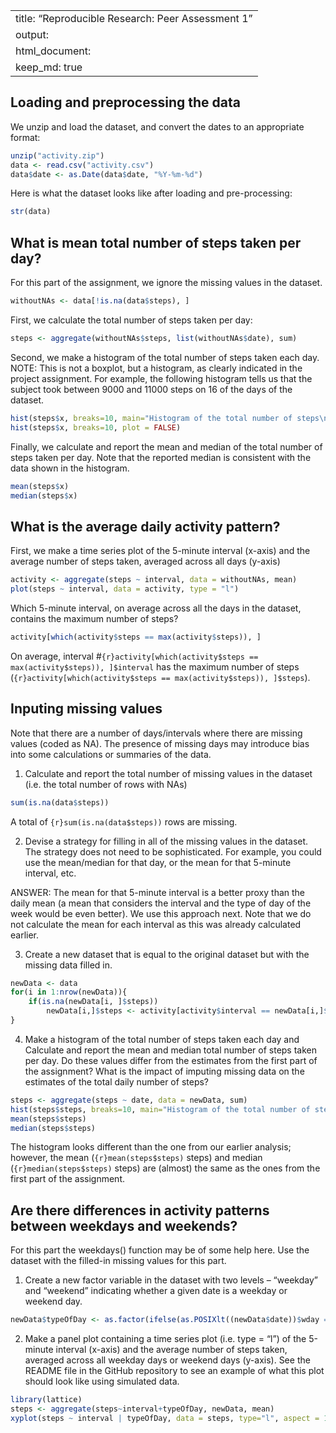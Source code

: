 <!-- 
repdata-011 Coursera course
Peer Assessment 1

Source data
https://d396qusza40orc.cloudfront.net/repdata%2Fdata%2Factivity.zip

Note: This script assumes you have downloaded the file and extracted it in the current directory
If you haven't, the script can do it for you. You can do it from an R session with the following command:

download.file("https://d396qusza40orc.cloudfront.net/repdata%2Fdata%2Factivity.zip", destfile = "activity.zip")

However, this shouldn't be necessary as the dataset comes with the repository.

--> 

---
title: "Reproducible Research: Peer Assessment 1"
output: 
  html_document:
    keep_md: true
---


## Loading and preprocessing the data
We unzip and load the dataset, and convert the dates to an appropriate format:
```r
unzip("activity.zip")
data <- read.csv("activity.csv")
data$date <- as.Date(data$date, "%Y-%m-%d")
```

Here is what the dataset looks like after loading and pre-processing:
```r
str(data)
```


## What is mean total number of steps taken per day?
For this part of the assignment, we ignore the missing values in the dataset.
```r
withoutNAs <- data[!is.na(data$steps), ]
```

First, we calculate the total number of steps taken per day:
```r
steps <- aggregate(withoutNAs$steps, list(withoutNAs$date), sum)
```

Second, we make a histogram of the total number of steps taken each day. NOTE: This is not a boxplot, but a histogram, as clearly indicated in the project assignment. For example, the following histogram tells us that the subject took between 9000 and 11000 steps on 16 of the days of the dataset.
```r
hist(steps$x, breaks=10, main="Histogram of the total number of steps\ntaken each day", xlab="Steps")
hist(steps$x, breaks=10, plot = FALSE)
```
  

Finally, we calculate and report the mean and median of the total number of steps taken per day. Note that the reported median is consistent with the data shown in the histogram.
```r
mean(steps$x)
median(steps$x)
```


## What is the average daily activity pattern?
First, we make a time series plot of the 5-minute interval (x-axis) and the average number of steps taken, averaged across all days (y-axis)

```r
activity <- aggregate(steps ~ interval, data = withoutNAs, mean)
plot(steps ~ interval, data = activity, type = "l")
```

Which 5-minute interval, on average across all the days in the dataset, contains the maximum number of steps?
```r
activity[which(activity$steps == max(activity$steps)), ]
```
On average, interval #```{r}activity[which(activity$steps == max(activity$steps)), ]$interval``` has the maximum number of steps (```{r}activity[which(activity$steps == max(activity$steps)), ]$steps```).


## Inputing missing values
Note that there are a number of days/intervals where there are missing values (coded as NA). The presence of missing days may introduce bias into some calculations or summaries of the data.

1. Calculate and report the total number of missing values in the dataset (i.e. the total number of rows with NAs)
```r
sum(is.na(data$steps))
```

A total of ```{r}sum(is.na(data$steps))``` rows are missing.

2. Devise a strategy for filling in all of the missing values in the dataset. The strategy does not need to be sophisticated. For example, you could use the mean/median for that day, or the mean for that 5-minute interval, etc.

ANSWER: The mean for that 5-minute interval is a better proxy than the daily mean (a mean that considers the interval and the type of day of the week would be even better). We use this approach next. Note that we do not calculate the mean for each interval as this was already calculated earlier.

3. Create a new dataset that is equal to the original dataset but with the missing data filled in.
```r
newData <- data
for(i in 1:nrow(newData)){
    if(is.na(newData[i, ]$steps))
        newData[i,]$steps <- activity[activity$interval == newData[i,]$interval, ]$steps
}
```

4. Make a histogram of the total number of steps taken each day and Calculate and report the mean and median total number of steps taken per day. Do these values differ from the estimates from the first part of the assignment? What is the impact of imputing missing data on the estimates of the total daily number of steps?

```r
steps <- aggregate(steps ~ date, data = newData, sum)
hist(steps$steps, breaks=10, main="Histogram of the total number of steps\ntaken each day", xlab="Steps")
mean(steps$steps)
median(steps$steps)

```

The histogram looks different than the one from our earlier analysis; however, the mean (```{r}mean(steps$steps)``` steps) and median (```{r}median(steps$steps)``` steps) are (almost) the same as the ones from the first part of the assignment.

## Are there differences in activity patterns between weekdays and weekends?
For this part the weekdays() function may be of some help here. Use the dataset with the filled-in missing values for this part.

1. Create a new factor variable in the dataset with two levels – “weekday” and “weekend” indicating whether a given date is a weekday or weekend day.
```r
newData$typeOfDay <- as.factor(ifelse(as.POSIXlt((newData$date))$wday == 0 | as.POSIXlt((newData$date))$wday == 6, "weekend", "weekday"))
```

2. Make a panel plot containing a time series plot (i.e. type = "l") of the 5-minute interval (x-axis) and the average number of steps taken, averaged across all weekday days or weekend days (y-axis). See the README file in the GitHub repository to see an example of what this plot should look like using simulated data.
```r
library(lattice)
steps <- aggregate(steps~interval+typeOfDay, newData, mean)
xyplot(steps ~ interval | typeOfDay, data = steps, type="l", aspect = 1/2, ylab = "Number of steps", xlab = "Interval")
```

